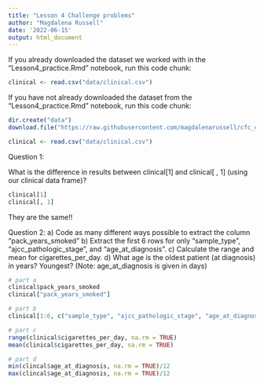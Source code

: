 ```yaml
---
title: "Lesson 4 Challenge problems"
author: "Magdalena Russell"
date: '2022-06-15'
output: html_document
---
```


If you already downloaded the dataset we worked with in the "Lesson4_practice.Rmd" notebook, run this code chunk:

```r
clinical <- read.csv("data/clinical.csv")      
```

If you have not already downloaded the dataset from the "Lesson4_practice.Rmd" notebook, run this code chunk:

```r
dir.create("data") 
download.file("https://raw.githubusercontent.com/magdalenarussell/cfc_curriculum/main/data/intro_r_teaching_dataset.csv", "data/clinical.csv") # run me!

clinical <- read.csv("data/clinical.csv")      
```

Question 1: 

What is the difference in results between clinical[1] and clinical[ , 1] (using our clinical data frame)?

```r
clinical[1]
clinical[, 1]

```

They are the same!!

Question 2:
a)	Code as many different ways possible to extract the column “pack_years_smoked”
b)	Extract the first 6 rows for only “sample_type”, “ajcc_pathologic_stage”, and “age_at_diagnosis”.
c)	Calculate the range and mean for cigarettes_per_day.
d)	What age is the oldest patient (at diagnosis) in years? Youngest? (Note: age_at_diagnosis is given in days)

```r
# part a
clinical$pack_years_smoked
clinical["pack_years_smoked"]

# part b
clinical[1:6, c("sample_type", "ajcc_pathologic_stage", "age_at_diagnosis")]

# part c
range(clinical$cigarettes_per_day, na.rm = TRUE)
mean(clinical$cigarettes_per_day, na.rm = TRUE)

# part d
min(clincal$age_at_diagnosis, na.rm = TRUE)/12
max(clincal$age_at_diagnosis, na.rm = TRUE)/12
```
